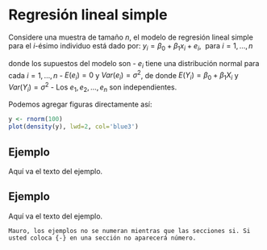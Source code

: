 # Regresión lineal simple {#rls}

Considere una muestra de tamaño $n$, el modelo de regresión lineal simple para el $i$-ésimo individuo está dado por:
$y_i=\beta_0+\beta_1 x_i + e_i,\ \ \text{para $i=1, \ldots, n$}$

donde los supuestos del modelo son
- $e_i$ tiene una distribución normal para cada $i=1, \ldots, n$
- $E(e_i)=0$ y $Var(e_i)=\sigma^2$, de donde $E(Y_i)=\beta_0+\beta_1X_i$ y $Var(Y_i)=\sigma^2$ 
- Los $e_1, e_2, \ldots, e_n$ son independientes.


Podemos agregar figuras directamente así:

```r
y <- rnorm(100)
plot(density(y), lwd=2, col='blue3')
```

## Ejemplo {-}
Aquí va el texto del ejemplo.

## Ejemplo {-}
Aquí va el texto del ejemplo.

```block2
Mauro, los ejemplos no se numeran mientras que las secciones si. Si usted coloca {-} en una sección no aparecerá número.
```





